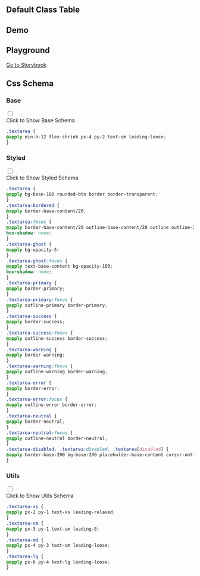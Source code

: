 
## Default Class Table

<CssTable name="textarea" />

## Demo

<Demo></Demo>

## Playground

[Go to Storybook](https://story.ui.icebreaker.top/?path=/docs/data-entry-textarea--docs)

## Css Schema


### Base

<div className="collapse">
<input type="checkbox" /> 
<div class="collapse-title px-0">
<span class="btn">Click to Show Base Schema</span>
</div>
<div class="collapse-content"> 

```css
.textarea {
@apply min-h-12 flex-shrink px-4 py-2 text-sm leading-loose;
}
```

</div>
</div>

  

### Styled

<div className="collapse">
<input type="checkbox" /> 
<div class="collapse-title px-0">
<span class="btn">Click to Show Styled Schema</span>
</div>
<div class="collapse-content"> 

```css
.textarea {
@apply bg-base-100 rounded-btn border border-transparent;
}
.textarea-bordered {
@apply border-base-content/20;
}
.textarea:focus {
@apply border-base-content/20 outline-base-content/20 outline outline-2 outline-offset-2;
box-shadow: none;
}
.textarea-ghost {
@apply bg-opacity-5;
}
.textarea-ghost:focus {
@apply text-base-content bg-opacity-100;
box-shadow: none;
}
.textarea-primary {
@apply border-primary;
}
.textarea-primary:focus {
@apply outline-primary border-primary;
}
.textarea-success {
@apply border-success;
}
.textarea-success:focus {
@apply outline-success border-success;
}
.textarea-warning {
@apply border-warning;
}
.textarea-warning:focus {
@apply outline-warning border-warning;
}
.textarea-error {
@apply border-error;
}
.textarea-error:focus {
@apply outline-error border-error;
}
.textarea-neutral {
@apply border-neutral;
}
.textarea-neutral:focus {
@apply outline-neutral border-neutral;
}
.textarea-disabled, .textarea:disabled, .textarea[disabled] {
@apply border-base-200 bg-base-200 placeholder-base-content cursor-not-allowed text-opacity-20 placeholder-opacity-20;
}
```

</div>
</div>

  

### Utils

<div className="collapse">
<input type="checkbox" /> 
<div class="collapse-title px-0">
<span class="btn">Click to Show Utils Schema</span>
</div>
<div class="collapse-content"> 

```css
.textarea-xs {
@apply px-2 py-1 text-xs leading-relaxed;
}
.textarea-sm {
@apply px-3 py-1 text-sm leading-8;
}
.textarea-md {
@apply px-4 py-3 text-sm leading-loose;
}
.textarea-lg {
@apply px-6 py-4 text-lg leading-loose;
}
```

</div>
</div>